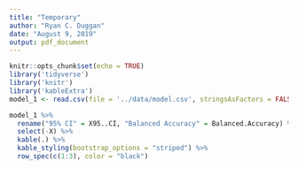 ```yaml
---
title: "Temporary"
author: "Ryan C. Duggan"
date: "August 9, 2019"
output: pdf_document
---
```


```r
knitr::opts_chunk$set(echo = TRUE)
library('tidyverse')
library('knitr')
library('kableExtra')
model_1 <- read.csv(file = '../data/model.csv', stringsAsFactors = FALSE)
```


```r
model_1 %>%
  rename("95% CI" = X95..CI, "Balanced Accuracy" = Balanced.Accuracy) %>%
  select(-X) %>%
  kable(.) %>%
  kable_styling(bootstrap_options = "striped") %>%
  row_spec(c(1:3), color = "black")
  
```

